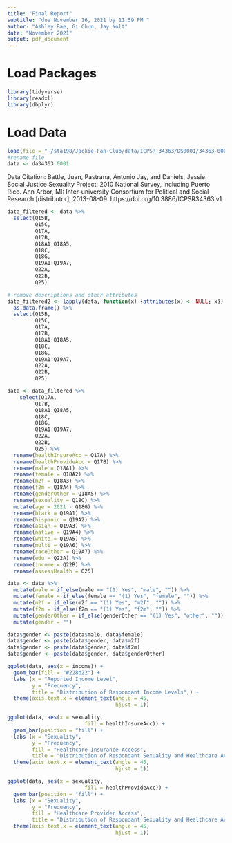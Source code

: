 ```yaml
---
title: "Final Report"
subtitle: "due November 16, 2021 by 11:59 PM "
author: "Ashley Bae, Gi Chun, Jay Nolt"
date: "November 2021"
output: pdf_document
---
```


# Load Packages
```r
library(tidyverse)
library(readxl)
library(dbplyr)
``` 

# Load Data 
```r
load(file = "~/sta198/Jackie-Fan-Club/data/ICPSR_34363/DS0001/34363-0001-Data.rda")
#rename file
data <- da34363.0001
```
Data Citation: Battle, Juan, Pastrana, Antonio Jay, and Daniels, Jessie. Social Justice Sexuality Project: 2010 National Survey, including Puerto Rico. Ann Arbor, MI: Inter-university Consortium for Political and Social Research [distributor], 2013-08-09. https://doi.org/10.3886/ICPSR34363.v1

```r
data_filtered <- data %>%
  select(Q15B,
         Q15C,
         Q17A,
         Q17B,
         Q18A1:Q18A5,
         Q18C,
         Q18G,
         Q19A1:Q19A7,
         Q22A,
         Q22B,
         Q25)

# remove descriptions and other attributes
data_filtered2 <- lapply(data, function(x) {attributes(x) <- NULL; x}) %>% 
  as.data.frame() %>%
  select(Q15B,
         Q15C,
         Q17A,
         Q17B,
         Q18A1:Q18A5,
         Q18C,
         Q18G,
         Q19A1:Q19A7,
         Q22A,
         Q22B,
         Q25)
```

```r
data <- data_filtered %>%
    select(Q17A,
         Q17B,
         Q18A1:Q18A5,
         Q18C,
         Q18G,
         Q19A1:Q19A7,
         Q22A,
         Q22B,
         Q25) %>%
  rename(healthInsureAcc = Q17A) %>%
  rename(healthProvideAcc = Q17B) %>%
  rename(male = Q18A1) %>%
  rename(female = Q18A2) %>% 
  rename(m2f = Q18A3) %>%
  rename(f2m = Q18A4) %>%
  rename(genderOther = Q18A5) %>%
  rename(sexuality = Q18C) %>%
  mutate(age = 2021 - Q18G) %>%
  rename(black = Q19A1) %>%
  rename(hispanic = Q19A2) %>% 
  rename(asian = Q19A3) %>%
  rename(native = Q19A4) %>%
  rename(white = Q19A5) %>%
  rename(multi = Q19A6) %>%
  rename(raceOther = Q19A7) %>%
  rename(edu = Q22A) %>%
  rename(income = Q22B) %>%
  rename(assessHealth = Q25)
```

```r
data <- data %>%
  mutate(male = if_else(male == "(1) Yes", "male", "")) %>%
  mutate(female = if_else(female == "(1) Yes", "female", "")) %>%  
  mutate(m2f = if_else(m2f == "(1) Yes", "m2f", "")) %>%
  mutate(f2m = if_else(f2m == "(1) Yes", "f2m", "")) %>%
  mutate(genderOther = if_else(genderOther == "(1) Yes", "other", "")) %>%
  mutate(gender = "")

data$gender <- paste(data$male, data$female)
data$gender <- paste(data$gender, data$m2f)
data$gender <- paste(data$gender, data$f2m)
data$gender <- paste(data$gender, data$genderOther)
```


```r
ggplot(data, aes(x = income)) +
  geom_bar(fill = "#228b22") +
  labs (x = "Reported Income Level",
        y = "Frequency",
        title = "Distribution of Respondant Income Levels",) +
  theme(axis.text.x = element_text(angle = 45,
                                   hjust = 1))
```

```r
ggplot(data, aes(x = sexuality,
                         fill = healthInsureAcc)) +
  geom_bar(position = "fill") +
  labs (x = "Sexuality",
        y = "Frequency",
        fill = "Healthcare Insurance Access",
        title = "Distribution of Respondant Sexuality and Healthcare Access") +
  theme(axis.text.x = element_text(angle = 45,
                                   hjust = 1))
```

```r
ggplot(data, aes(x = sexuality,
                         fill = healthProvideAcc)) +
  geom_bar(position = "fill") +
  labs (x = "Sexuality",
        y = "Frequency",
        fill = "Healthcare Provider Access",
        title = "Distribution of Respondant Sexuality and Healthcare Access") +
  theme(axis.text.x = element_text(angle = 45,
                                   hjust = 1))
```